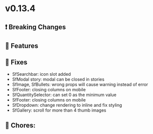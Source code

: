 
<Meta title="Releases/v0.13.x - Latest/v0.13.4 - Latest/Change log" />

# v0.13.4

## ❗ Breaking Changes


## 🚀 Features


## 🐛 Fixes

- SfSearchbar: icon slot added
- SfModal story: modal can be closed in stories
- SfImage, SfBullets: wrong props will cause warning instead of error
- SfFooter: closing columns on mobile 
- SfQuantitySelector: can set 0 as the minimum value
- SfFooter: closing columns on mobile
- SfDropdown: change rendering to inline and fix styling
- SfGallery: scroll for more than 4 thumb images

## 🧹 Chores:
